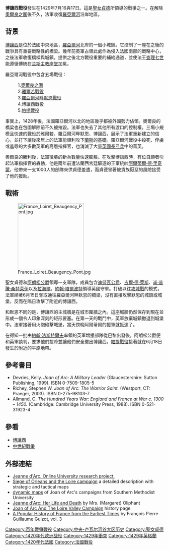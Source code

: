 {{noteTA
|1=zh-hans:兰斯;zh-hk:蘭斯;zh-tw:漢斯;
}}
{{about|百年戰爭的戰役|普法戰爭的戰役|博讓西戰役 (1870)}}

{{Infobox Military Conflict
|conflict= 博讓西戰役
|partof=[[百年戰爭|百年戰爭]]，[[羅亞爾河戰役|羅亞爾河戰役]]
|image=[[Image:Chateau_Beaugency_ballon.jpg|300px]]
|caption= 現今博讓西的鳥瞰圖。英國守軍在戰役中撤退到圖中右上角的矩形要塞中。
|date= 1429年6月16–17
|place= 法國，[[博讓西|博讓西]]
|result= 法軍勝利
|combatant1= [[法蘭西王國|法蘭西王國]]
|combatant2= [[英格蘭王國|英格蘭王國]]
|commander1= [[聖女貞德|聖女貞德]]<br> [[約翰二世_(阿朗松公爵)|阿朗松公爵]]
|commander2=[[第一代什鲁斯伯里伯爵约翰·塔尔博特|約翰·塔爾波特]]
|strength1=
|strength2=
|casualties1=
|casualties2=
}}
{{Campaignbox Loire Campaign of the Hundred Years War}}

'''博讓西戰役'''發生在1429年7月16與17日。這是[[聖女貞德|聖女貞德]]所領導的戰爭之一。在解除[[奧爾良之圍|奧爾良之圍]]後不久，法軍收復[[羅亞爾河|羅亞爾河]]沿岸地區。

==背景==

[[博讓西|博讓西]]是位於法國中央地區，[[羅亞爾河|羅亞爾河]]北岸的一個小城鎮。它控制了一座在之後的戰爭具有重要戰略性的橋梁。幾年前英軍占領此處作為侵入法國南部的戰略中心，之後法軍收復橋樑與城鎮，提供之後北方戰役重要的補給通道，並使法王[[查理七世_(法蘭西)|查理七世]]能遵循傳統在[[兰斯主教座堂|兰斯主教座堂]]加冕。

羅亞爾河戰役中包含五場戰役：
:1.[[奧爾良之圍|奧爾良之圍]]
:2.[[雅爾若戰役|雅爾若戰役]]
:3.[[羅亞爾河畔默恩戰役|羅亞爾河畔默恩戰役]]
:4.博讓西戰役
:5.[[帕提戰役|帕提戰役]]

事實上，1428年後，法國羅亞爾河以北的地區幾乎都被外國勢力佔領。奧爾良的橋梁也在包圍解除前不久被摧毀。法軍也失去了其他所有渡口的控制權。三場小規模且快速的戰役於雅爾若、羅亞爾河畔默恩、博讓西，展示了法軍重新建立的信心，並打下讓後來居上的法軍能順利攻下[[理姆斯|蘭斯]]的基礎。羅亞爾河戰役中殺死、俘虜或羞辱的大多數英軍的高層指揮官，也消滅了大量[[英格蘭長弓|英國長弓兵]]中的菁英。

奧爾良的勝利後，法軍徵募的新兵數量快速膨脹。在攻擊博讓西時，有位自願者引起法軍指揮官的轟動，他是兩年前遭法蘭西宮廷驅逐的王室統帥[[阿爾蒂爾三世_(布列塔尼)|阿爾蒂爾·德·里奇蒙]]，他帶來一支1000人的部隊來供貞德差遣，而貞德冒著被貴族厭惡的風險接受了他的援助。

==戰術==

[[Image:France_Loiret_Beaugency_Pont.jpg|210px]]

聖女貞德和[[約翰二世_(阿朗松公爵)|阿朗松公爵]]領導一支軍隊，成員包含[[迪努瓦公爵|迪努瓦公爵]]、[[吉爾·德·萊斯|吉爾·德·萊斯]]、[[尚·普騰·桑特萊伊|尚·普騰·桑特萊伊]]以及[[拉海爾|拉海爾]]。[[第一代什鲁斯伯里伯爵约翰·塔尔博特|約翰·塔爾波特]]領導英國守軍。打破以往[[攻城戰|攻城戰]]的模式，法軍順著6月15日奪取通往羅亞爾河畔默恩的橋梁，沒有直接攻擊默恩的城鎮或城堡，反而在隔日攻擊了附近的博讓西。

和默恩不同的是，博讓西的主城牆是在城市圍牆之內。這座城牆仍然保存到現在並形成一個令人印象深刻的矩形要塞。在第一天的戰鬥中，英軍放棄城鎮撤退到城堡中。法軍接著用火砲砲擊城堡，當天傍晚阿爾蒂爾的援軍就抵達了。

在得知一批由[[約翰·法斯特爾夫|約翰·法斯特爾夫]]率領的英軍增援部隊從巴黎出發後，阿朗松公爵便和英軍談判，要求他們投降並讓他們安全撤出博讓西。[[帕提戰役|帕提戰役]]接著就在6月18日發生於附近的平原地帶。

==參考書目==

* Devries, Kelly. ''Joan of Arc: A Military Leader'' (Glaucestershire: Sutton Publishing, 1999). ISBN 0-7509-1805-5
* Richey, Stephen W. ''Joan of Arc: The Warrior Saint.'' (Westport, CT: Praeger, 2003). ISBN 0-275-98103-7
* Allmand, C. ''The Hundred Years War: England and France at War c. 1300 – 1450.'' (Cambridge: Cambridge University Press, 1988). ISBN 0-521-31923-4

==參看==

*[[博讓西|博讓西]]
*[[中世紀戰爭|中世紀戰爭]]

==外部連結==
*[http://www.jeanne-darc.dk/ Jeanne d'Arc. Online University research project.]{{WebCite|url=https://www.webcitation.org/615LJNjzt?url=http://www.jeanne-darc.dk/ |date=20110820184254 |dateformat=iso }}
*[http://xenophongroup.com/montjoie/orleans.htm Siege of Orleans and the Loire campaign]{{WebCite|url=https://www.webcitation.org/615LIfc9A?url=http://xenophongroup.com/montjoie/orleans.htm |date=20110820184243 |dateformat=iso }} a detailed description with strategic and tactical maps
*[https://web.archive.org/web/20051201024023/http://www.smu.edu/ijas/travel.html dynamic maps] of Joan of Arc's campaigns from Southern Methodist University
*[http://www.authorama.com/book/jeanne-d-arc.html Jeanne d'Arc: Her Life and Death]{{Wayback|url=http://www.authorama.com/book/jeanne-d-arc.html |date=20170921191118 }} by Mrs. (Margaret) Oliphant
*[https://www.webcitation.org/615kSTi1C?url=http://www.maidofheaven.com/joanofarc_long_biography.asp#loire Joan of Arc And The Loire Valley Campaign ] history page
*[http://www.gutenberg.org/files/11953/11953.txt A Popular History of France from the Earliest Times]{{Wayback|url=http://www.gutenberg.org/files/11953/11953.txt |date=20120918001305 }} by François Pierre Guillaume Guizot, vol. 3

{{coord|46.7958|N|1.6492|E|display=title}}

{{英法百年战争}}

[[Category:百年戰爭戰役|Category:百年戰爭戰役]]
[[Category:中央-卢瓦尔河谷大区历史|Category:中央-卢瓦尔河谷大区历史]]
[[Category:聖女貞德|Category:聖女貞德]]
[[Category:1420年代欧洲战役|Category:1420年代欧洲战役]]
[[Category:1429年衝突|Category:1429年衝突]]
[[Category:1429年英格蘭|Category:1429年英格蘭]]
[[Category:1420年代法國|Category:1420年代法國]]
[[Category:法國戰役|Category:法國戰役]]